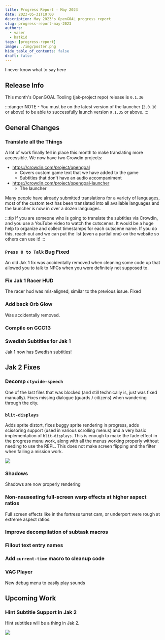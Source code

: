 ```yaml
---
title: Progress Report - May 2023
date: 2023-05-31T10:00
description: May 2023's OpenGOAL progress report
slug: progress-report-may-2023
authors:
  - vaser
  - hatkid
tags: [progress-report]
image: ./img/poster.png
hide_table_of_contents: false
draft: false
---
```


<head>
  <meta name="twitter:card" content="summary_large_image" />
</head>

I never know what to say here

<!--truncate-->

## Release Info

This month's OpenGOAL Tooling (jak-project repo) release is `0.1.36`

<div className="row markdownMarginBottom">
  <div className="col col--6">
    <LauncherDownloadLink />
  </div>
</div>

:::danger
NOTE - You must be on the latest version of the launcher (`2.0.10` or above) to be able to successfully launch version `0.1.35` or above.
:::

## General Changes

### Translate all the Things <PRLink href="https://github.com/open-goal/jak-project/pull/2613"/> <PRLink href="https://github.com/open-goal/jak-project/pull/1760"/> <PRLink href="https://github.com/open-goal/jak-project/pull/2637"/> <PRLink href="https://github.com/open-goal/jak-project/pull/2644"/>

A lot of work finally fell in place this month to make translating more accessible.  We now have two Crowdin projects:
- https://crowdin.com/project/opengoal
  - Covers custom game text that we have added to the game
  - Subtitles that don't have an audio accompaniment
- https://crowdin.com/project/opengoal-launcher
  - The launcher

Many people have already submitted translations for a variety of languages, most of the custom text has been translated into all available languages and the launcher is now in over a dozen languages.

:::tip
If you are someone who is going to translate the subtitles via Crowdin, and you use a YouTube video to watch the cutscenes. It would be a huge help to organize and collect timestamps for each cutscene name. If you do this, reach out and we can put the list (even a partial one) on the website so others can use it!
:::

### `Press O to Talk` Bug Fixed <PRLink href="https://github.com/open-goal/jak-project/pull/2642"/>

An old Jak 1 fix was accidentally removed when cleaning some code up that allowed you to talk to NPCs when you were definitely not supposed to.

### Fix Jak 1 Racer HUD <PRLink href="https://github.com/open-goal/jak-project/pull/2648"/>

The racer hud was mis-aligned, similar to the previous issue. Fixed

### Add back Orb Glow <PRLink href="https://github.com/open-goal/jak-project/pull/2650"/>

Was accidentally removed.

### Compile on GCC13 <PRLink href="https://github.com/open-goal/jak-project/pull/2640"/>

### Swedish Subtitles for Jak 1 <PRLink href="https://github.com/open-goal/jak-project/pull/2667"/>

Jak 1 now has Swedish subtitles!

## Jak 2 Fixes

### Decomp `ctywide-speech` <PRLink href="https://github.com/open-goal/jak-project/pull/2612"/>

One of the last files that was blocked (and still technically is, just was fixed manually). Fixes missing dialogue (guards / citizens) when wandering through the city.

<!-- TODO - video? -->

### `blit-displays` <PRLink href="https://github.com/open-goal/jak-project/pull/2616"/> <PRLink href="https://github.com/open-goal/jak-project/pull/2620"/>

Adds sprite distort, fixes buggy sprite rendering in progress, adds scissoring support (used in various scrolling menus) and a very basic implementation of `blit-displays`. This is enough to make the fade effect in the progress menu work, along with all the menus working properly without needing to use the REPL. This does not make screen flipping and the filter when failing a mission work.

![](./img/blit.png)

### Shadows <PRLink href="https://github.com/open-goal/jak-project/pull/2632"/> <PRLink href="https://github.com/open-goal/jak-project/pull/2647"/>

Shadows are now properly rendering

<!-- TODO video -->

### Non-nauseating full-screen warp effects at higher aspect ratios <PRLink href="https://github.com/open-goal/jak-project/pull/2603"/>

Full screen effects like in the fortress turret cam, or underport were rough at extreme aspect ratios.

<!-- TODO video? -->

### Improve decompilation of subtask macros <PRLink href="https://github.com/open-goal/jak-project/pull/2654"/>

### Fillout text entry names <PRLink href="https://github.com/open-goal/jak-project/pull/2640"/>

### Add `current-time` macro to cleanup code <PRLink href="https://github.com/open-goal/jak-project/pull/2662"/>

### VAG Player <PRLink href="https://github.com/open-goal/jak-project/pull/2664"/>

New debug menu to easily play sounds

## Upcoming Work

### Hint Subtitle Support in Jak 2 <PRLink href="https://github.com/open-goal/jak-project/pull/2672"/>

Hint subtitles will be a thing in Jak 2.

![](./img/subtitles.png)
